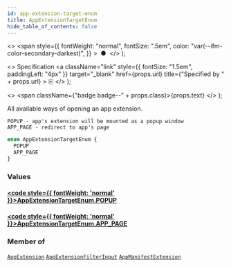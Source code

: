 ```yaml
---
id: app-extension-target-enum
title: AppExtensionTargetEnum
hide_table_of_contents: false
---
```


  <>
    <span
      style={{
        fontWeight: "normal",
        fontSize: ".5em",
        color: "var(--ifm-color-secondary-darkest)",
      }}
    >
      &nbsp;●&nbsp;
    </span>
  </>
);

  <>
    Specification
    <a
      className="link"
      style={{ fontSize: "1.5em", paddingLeft: "4px" }}
      target="\_blank"
      href={props.url}
      title={"Specified by " + props.url}
    >
      ⎘
    </a>
  </>
);

  <>
    <span className={"badge badge--" + props.class}>{props.text}</span>
  </>
);

All available ways of opening an app extension.

    POPUP - app's extension will be mounted as a popup window
    APP_PAGE - redirect to app's page

```graphql
enum AppExtensionTargetEnum {
  POPUP
  APP_PAGE
}
```

### Values

#### [<code style={{ fontWeight: 'normal' }}>AppExtensionTargetEnum.<b>POPUP</b></code>](#)

>

#### [<code style={{ fontWeight: 'normal' }}>AppExtensionTargetEnum.<b>APP_PAGE</b></code>](#)

>

### Member of

[`AppExtension`](../../api-reference/objects/app-extension) <Badge class="secondary" text="object"/><Bullet />[`AppExtensionFilterInput`](../../api-reference/inputs/app-extension-filter-input) <Badge class="secondary" text="input"/><Bullet />[`AppManifestExtension`](../../api-reference/objects/app-manifest-extension) <Badge class="secondary" text="object"/>
